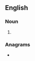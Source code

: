 ==English==

===Noun===
{{head|en|noun plural form}}

# {{plural of|babbler|lang=en}}

===Anagrams===
* {{l|en|blabbers}}